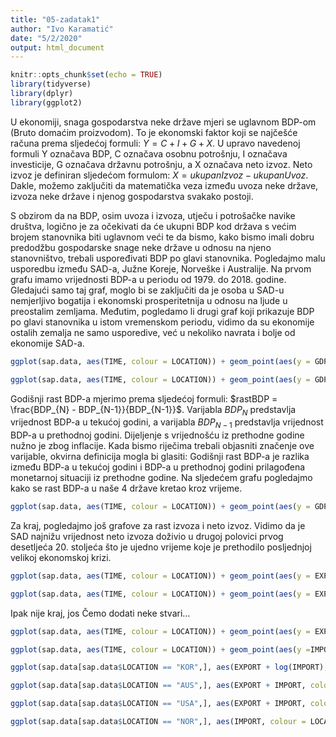 ---
title: "05-zadatak1"
author: "Ivo Karamatić"
date: "5/2/2020"
output: html_document
---

```{r setup, include=FALSE}
knitr::opts_chunk$set(echo = TRUE)
library(tidyverse)
library(dplyr)
library(ggplot2)
```

U ekonomiji, snaga gospodarstva neke države mjeri se uglavnom BDP-om (Bruto domaćim proizvodom). To je ekonomski faktor koji se najčešće računa prema sljedećoj formuli: $Y = C + I + G + X$. U upravo navedenoj formuli Y označava BDP, C označava osobnu potrošnju, I označava investicije, G označava državnu potrošnju, a X označava neto izvoz. Neto izvoz je definiran sljedećom formulom: $X = ukupanIzvoz - ukupanUvoz$. Dakle, možemo zaključiti da matematička veza između uvoza neke države, izvoza neke države i njenog gospodarstva svakako postoji.

S obzirom da na BDP, osim uvoza i izvoza, utječu i potrošačke navike društva, logično je za očekivati da će ukupni BDP kod država s većim brojem stanovnika biti uglavnom veći te da bismo, kako bismo imali dobru predodžbu gospodarske snage neke države u odnosu na njeno stanovništvo, trebali uspoređivati BDP po glavi stanovnika. Pogledajmo malu usporedbu između SAD-a, Južne Koreje, Norveške i Australije. Na prvom grafu imamo vrijednosti BDP-a u periodu od 1979. do 2018. godine. Gledajući samo taj graf, moglo bi se zaključiti da je osoba u SAD-u nemjerljivo bogatija i ekonomski prosperitetnija u odnosu na ljude u preostalim zemljama. Međutim, pogledamo li drugi graf koji prikazuje BDP po glavi stanovnika u istom vremenskom periodu, vidimo da su ekonomije ostalih zemalja ne samo usporedive, već u nekoliko navrata i bolje od ekonomije SAD-a.

```{r}
ggplot(sap.data, aes(TIME, colour = LOCATION)) + geom_point(aes(y = GDP)) + geom_line(aes(y = GDP)) + labs(x = "Godina", y = "BDP ($)", colour = "Država") + theme_classic()

ggplot(sap.data, aes(TIME, colour = LOCATION)) + geom_point(aes(y = GDP_PER_CAPITA)) + geom_line(aes(y = GDP_PER_CAPITA)) + labs(x = "Godina", y = "BDP po glavi stanovnika ($)", colour = "Država") + theme_classic()
```

Godišnji rast BDP-a mjerimo prema sljedećoj formuli: $rastBDP = \frac{BDP_{N} - BDP_{N-1}}{BDP_{N-1}}$. Varijabla $BDP_{N}$ predstavlja vrijednost BDP-a u tekućoj godini, a varijabla $BDP_{N-1}$ predstavlja vrijednost BDP-a u prethodnoj godini. Dijeljenje s vrijednošću iz prethodne godine nužno je zbog inflacije. Kada bismo riječima trebali objasniti značenje ove varijable, okvirna definicija mogla bi glasiti: Godišnji rast BDP-a je razlika između BDP-a u tekućoj godini i BDP-a u prethodnoj godini prilagođena monetarnoj situaciji iz prethodne godine. Na sljedećem grafu pogledajmo kako se rast BDP-a u naše 4 države kretao kroz vrijeme.

```{r}
ggplot(sap.data, aes(TIME, colour = LOCATION)) + geom_point(aes(y = GDP_GROWTH)) + geom_line(aes(y = GDP_GROWTH)) + labs(x = "Godina", y = "Rast BDP-a", colour = "Država") + theme_classic()
```

Za kraj, pogledajmo još grafove za rast izvoza i neto izvoz. Vidimo da je SAD najnižu vrijednost neto izvoza doživio u drugoj polovici prvog desetljeća 20. stoljeća što je ujedno vrijeme koje je prethodilo posljednjoj velikoj ekonomskoj krizi.

```{r}
ggplot(sap.data, aes(TIME, colour = LOCATION)) + geom_point(aes(y = EXPORT_GROWTH)) + geom_line(aes(y = EXPORT_GROWTH)) + labs(x = "Godina", y = "Rast izvoza", colour = "Država") + theme_classic()

ggplot(sap.data, aes(TIME, colour = LOCATION)) + geom_point(aes(y = EXPORT - IMPORT)) + geom_line(aes(y = EXPORT - IMPORT)) + labs(x = "Godina", y = "Neto izvoz ($)", colour = "Država") + theme_classic()
```

Ipak nije kraj, jos Čemo dodati neke stvari...
```{r}
ggplot(sap.data, aes(TIME, colour = LOCATION)) + geom_point(aes(y = EXPORT)) + geom_line(aes(y = EXPORT)) + labs(x = "Godina", y = "Izvoz", colour = "Država") + theme_classic()

ggplot(sap.data, aes(TIME, colour = LOCATION)) + geom_point(aes(y =IMPORT)) + geom_line(aes(y = IMPORT)) + labs(x = "Godina", y = "Uvoz", colour = "Država") + theme_classic()
```

```{r}
ggplot(sap.data[sap.data$LOCATION == "KOR",], aes(EXPORT + log(IMPORT), colour = LOCATION)) + geom_point(aes(y = GDP)) + geom_line(aes(y = GDP)) + labs(x = "Izvoz + log(Uvoz)", y = "GDP", colour = "Država") + theme_classic()

ggplot(sap.data[sap.data$LOCATION == "AUS",], aes(EXPORT + IMPORT, colour = LOCATION)) + geom_point(aes(y = GDP)) + geom_line(aes(y = GDP)) + labs(x = "Uvoz + Izvoz", y = "GDP", colour = "Država") + theme_classic()

ggplot(sap.data[sap.data$LOCATION == "USA",], aes(EXPORT + IMPORT, colour = LOCATION)) + geom_point(aes(y = GDP)) + geom_line(aes(y = GDP)) + labs(x = "Uvoz + Izvoz", y = "GDP", colour = "Država") + theme_classic()

ggplot(sap.data[sap.data$LOCATION == "NOR",], aes(IMPORT, colour = LOCATION)) + geom_point(aes(y = GDP)) + geom_line(aes(y = GDP)) + labs(x = "Uvoz", y = "GDP", colour = "Država") + theme_classic()
```


